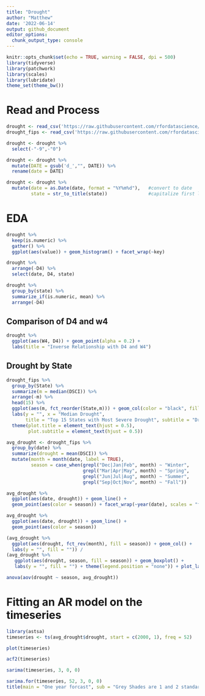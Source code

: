 ```yaml
---
title: "Drought"
author: "Matthew"
date: '2022-06-14'
output: github_document
editor_options: 
  chunk_output_type: console
---
```


```r
knitr::opts_chunk$set(echo = TRUE, warning = FALSE, dpi = 500)
library(tidyverse)
library(patchwork)
library(scales)
library(lubridate)
theme_set(theme_bw())
```


# Read and Process
```r
drought <- read_csv('https://raw.githubusercontent.com/rfordatascience/tidytuesday/master/data/2022/2022-06-14/drought.csv')
drought_fips <- read_csv('https://raw.githubusercontent.com/rfordatascience/tidytuesday/master/data/2022/2022-06-14/drought-fips.csv')

drought <- drought %>% 
  select(-"-9",-"0")

drought <- drought %>% 
  mutate(DATE = gsub('d_',"", DATE)) %>% 
  rename(date = DATE)

drought <- drought %>% 
  mutate(date = as.Date(date, format = "%Y%m%d"),   #convert to date
         state = str_to_title(state))               #capitalize first letter
```


# EDA
```r
drought %>% 
  keep(is.numeric) %>% 
  gather() %>% 
  ggplot(aes(value)) + geom_histogram() + facet_wrap(~key)
```



```r
drought %>% 
  arrange(-D4) %>% 
  select(date, D4, state)

drought %>% 
  group_by(state) %>% 
  summarize_if(is.numeric, mean) %>% 
  arrange(-D4)
```



## Comparison of D4 and w4
```r
drought %>% 
  ggplot(aes(W4, D4)) + geom_point(alpha = 0.2) +
  labs(title = "Inverse Relationship with D4 and W4")
```



## Drought by State
```r
drought_fips %>% 
  group_by(State) %>% 
  summarize(m = median(DSCI)) %>% 
  arrange(-m) %>% 
  head(15) %>% 
  ggplot(aes(m, fct_reorder(State,m))) + geom_col(color = "black", fill = "lightblue") +
  labs(y = "", x = "Median Drought", 
       title = "Top 15 States with Most Severe Drought", subtitle = "Drought Scale goes from 0 to 500")  +
  theme(plot.title = element_text(hjust = 0.5), 
        plot.subtitle = element_text(hjust = 0.5))
```



```r
avg_drought <- drought_fips %>% 
  group_by(date) %>% 
  summarize(drought = mean(DSCI)) %>% 
  mutate(month = month(date, label = TRUE),
         season = case_when(grepl("Dec|Jan|Feb", month) ~ "Winter",
                            grepl("Mar|Apr|May", month) ~ "Spring",
                            grepl("Jun|Jul|Aug", month) ~ "Summer",
                            grepl("Sep|Oct|Nov", month) ~ "Fall"))

avg_drought %>% 
  ggplot(aes(date, drought)) + geom_line() + 
  geom_point(aes(color = season)) + facet_wrap(~year(date), scales = "free")

avg_drought %>% 
  ggplot(aes(date, drought)) + geom_line() + 
  geom_point(aes(color = season))

(avg_drought %>% 
  ggplot(aes(drought, fct_rev(month), fill = season)) + geom_col() +
  labs(y = "", fill = "")) /
(avg_drought %>% 
   ggplot(aes(drought, season, fill = season)) + geom_boxplot() +
   labs(y = "", fill = "") + theme(legend.position = "none")) + plot_layout(guides = 'collect')

anova(aov(drought ~ season, avg_drought))
```


# Fitting an AR model on the timeseries
```r
library(astsa)
timeseries <- ts(avg_drought$drought, start = c(2000, 1), freq = 52)

plot(timeseries)

acf2(timeseries)

sarima(timeseries, 3, 0, 0)

sarima.for(timeseries, 52, 3, 0, 0)
title(main = "One year forcast", sub = "Grey Shades are 1 and 2 standard errors")
```



